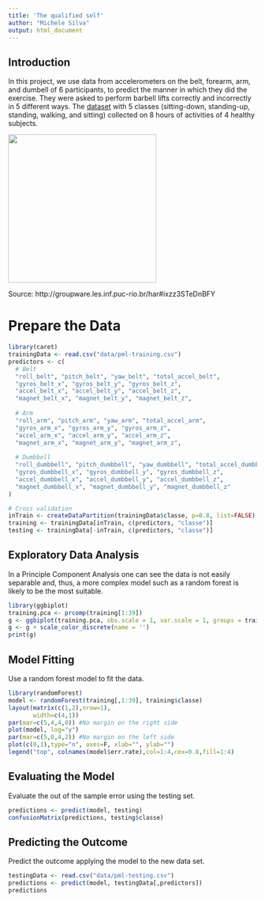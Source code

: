 ```yaml
---
title: 'The qualified self'
author: "Michele Silva"
output: html_document
---
```


## Introduction

In this project, we use data from accelerometers on the belt, forearm, arm, and dumbell of 6 participants, to predict the manner 
in which they did the exercise. They were asked to perform barbell lifts correctly and incorrectly in 5 different ways. 
The [dataset](http://groupware.les.inf.puc-rio.br/har) 
with 5 classes (sitting-down, standing-up, standing, walking, and sitting) collected on 8 hours of activities of 4 healthy subjects.

<img src="http://groupware.les.inf.puc-rio.br/static/WLE/on-body-sensing-schema.png" style="width: 300px;"/>


Source: http://groupware.les.inf.puc-rio.br/har#ixzz3STeDnBFY

# Prepare the Data

```r
library(caret)
trainingData <- read.csv("data/pml-training.csv")
predictors <- c(
  # Belt
  "roll_belt", "pitch_belt", "yaw_belt", "total_accel_belt", 
  "gyros_belt_x", "gyros_belt_y", "gyros_belt_z", 
  "accel_belt_x", "accel_belt_y", "accel_belt_z", 
  "magnet_belt_x", "magnet_belt_y", "magnet_belt_z", 
  
  # Arm
  "roll_arm", "pitch_arm", "yaw_arm", "total_accel_arm", 
  "gyros_arm_x", "gyros_arm_y", "gyros_arm_z", 
  "accel_arm_x", "accel_arm_y", "accel_arm_z", 
  "magnet_arm_x", "magnet_arm_y", "magnet_arm_z", 
  
  # Dumbbell
  "roll_dumbbell", "pitch_dumbbell", "yaw_dumbbell", "total_accel_dumbbell", 
  "gyros_dumbbell_x", "gyros_dumbbell_y", "gyros_dumbbell_z", 
  "accel_dumbbell_x", "accel_dumbbell_y", "accel_dumbbell_z", 
  "magnet_dumbbell_x", "magnet_dumbbell_y", "magnet_dumbbell_z"
)

# Cross validation
inTrain <- createDataPartition(trainingData$classe, p=0.8, list=FALSE)
training <- trainingData[inTrain, c(predictors, "classe")]
testing <- trainingData[-inTrain, c(predictors, "classe")]
```

## Exploratory Data Analysis

In a Principle Component Analysis one can see the data is not easily separable and, thus, a more complex model such as a random forest is likely to be the most suitable.

```r
library(ggbiplot)
training.pca <- prcomp(training[1:39])
g <- ggbiplot(training.pca, obs.scale = 1, var.scale = 1, groups = training$classe, ellipse = TRUE, circle = TRUE)
g <- g + scale_color_discrete(name = '')
print(g)
```


## Model Fitting

Use a random forest model to fit the data.

```r
library(randomForest)
model <- randomForest(training[,1:39], training$classe)
layout(matrix(c(1,2),nrow=1),
       width=c(4,1)) 
par(mar=c(5,4,4,0)) #No margin on the right side
plot(model, log="y")
par(mar=c(5,0,4,2)) #No margin on the left side
plot(c(0,1),type="n", axes=F, xlab="", ylab="")
legend("top", colnames(model$err.rate),col=1:4,cex=0.8,fill=1:4)
```

## Evaluating the Model

Evaluate the out of the sample error using the testing set.

```r
predictions <- predict(model, testing)
confusionMatrix(predictions, testing$classe)
```

## Predicting the Outcome

Predict the outcome applying the model to the new data set.

```r
testingData <- read.csv("data/pml-testing.csv")
predictions <- predict(model, testingData[,predictors])
predictions
```
